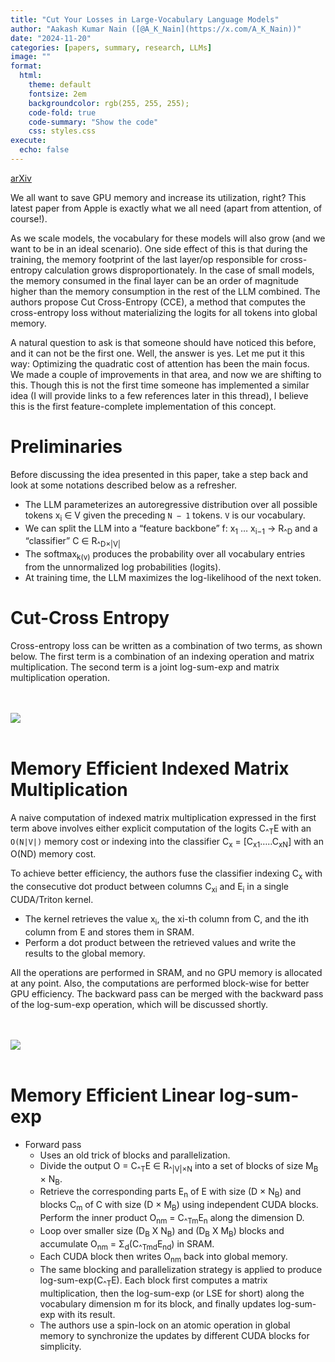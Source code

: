 ```yaml
---
title: "Cut Your Losses in Large-Vocabulary Language Models"
author: "Aakash Kumar Nain ([@A_K_Nain](https://x.com/A_K_Nain))"
date: "2024-11-20"
categories: [papers, summary, research, LLMs]
image: ""
format:
  html:
    theme: default
    fontsize: 2em
    backgroundcolor: rgb(255, 255, 255);
    code-fold: true
    code-summary: "Show the code"
    css: styles.css
execute: 
  echo: false
---
```


[arXiv](https://arxiv.org/abs/2411.09009)<br>

We all want to save GPU memory and increase its utilization, right? This latest paper from Apple is
exactly what we all need (apart from attention, of course!).

As we scale models, the vocabulary for these models will also grow (and we want to be in an ideal
scenario). One side effect of this is that during the training, the memory footprint of the last layer/op
responsible for cross-entropy calculation grows disproportionately. In the case of small models, the
memory consumed in the final layer can be an order of magnitude higher than the memory consumption in the
rest of the LLM combined. The authors propose Cut Cross-Entropy (CCE), a method that computes the
cross-entropy loss without materializing the logits for all tokens into global memory.

A natural question to ask is that someone should have noticed this before, and it can not be the first
one. Well, the answer is yes. Let me put it this way: Optimizing the quadratic cost of attention has
been the main focus. We made a couple of improvements in that area, and now we are shifting to this.
Though this is not the first time someone has implemented a similar idea (I will provide links to a few
references later in this thread), I believe this is the first feature-complete implementation of this
concept.


# Preliminaries

Before discussing the idea presented in this paper, take a step back and look at some notations described
below as a refresher.

* The LLM parameterizes an autoregressive distribution over all possible tokens x~i~ ∈ V given the
preceding `N − 1` tokens. `V` is our vocabulary.
* We can split the LLM into a "feature backbone" f: x~1~ ... x~i−1~ → R~^D~ and a "classifier"
C ∈ R~^D×|V|~
* The softmax~k(v)~ produces the probability over all vocabulary entries from the unnormalized log
probabilities (logits).
* At training time, the LLM maximizes the log-likelihood of the next token.


# Cut-Cross Entropy

Cross-entropy loss can be written as a combination of two terms, as shown below. The first term is a
combination of an indexing operation and matrix multiplication. The second term is a joint log-sum-exp
and matrix multiplication operation.

<br><br>
![](../paper_screenshots/cut_your_losses/1.png)
<br><br>

# Memory Efficient Indexed Matrix Multiplication

A naive computation of indexed matrix multiplication expressed in the first term above involves either
explicit computation of the logits C~^T~E with an `O(N|V|)` memory cost or indexing into the classifier
C~x~ = [C~x1~.....C~xN~] with an O(ND) memory cost.


To achieve better efficiency, the authors fuse the classifier indexing C~x~ with the consecutive dot
product between columns C~xi~ and E~i~ in a single CUDA/Triton kernel.

* The kernel retrieves the value x~i~, the xi-th column from C, and the ith column from E and stores
them in SRAM.
* Perform a dot product between the retrieved values and write the results to the global memory.


All the operations are performed in SRAM, and no GPU memory is allocated at any point. Also, the
computations are performed block-wise for better GPU efficiency. The backward pass can be merged with
the backward pass of the log-sum-exp operation, which will be discussed shortly.

<br><br>
![](../paper_screenshots/cut_your_losses/2.png)
<br><br>

# Memory Efficient Linear log-sum-exp

* Forward pass
  - Uses an old trick of blocks and parallelization.
  - Divide the output O = C~^T~E ∈ R~^|V|×N~ into a set of blocks of size M~B~ × N~B~.
  - Retrieve the corresponding parts E~n~ of E with size (D × N~B~) and blocks C~m~ of C with size
  (D × M~B~) using independent CUDA blocks. Perform the inner product O~nm~ = C~^T~~m~E~n~ along the
  dimension D.
  - Loop over smaller size (D~B~ X N~B~) and (D~B~ X M~B~) blocks and accumulate
  O~nm~ = Σ~d~(C~^T~~md~E~nd~) in SRAM.
  - Each CUDA block then writes O~nm~ back into global memory.
  - The same blocking and parallelization strategy is applied to produce log-sum-exp(C~^T~E). Each block
  first computes a matrix multiplication, then the log-sum-exp (or LSE for short) along the vocabulary
  dimension m for its block, and finally updates log-sum-exp with its result.
  - The authors use a spin-lock on an atomic operation in global memory to synchronize the updates by
  different CUDA blocks for simplicity.

